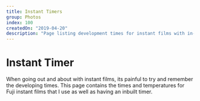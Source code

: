 ```yaml
---
title: Instant Timers
group: Photos
index: 100
createdOn: "2019-04-20"
description: "Page listing development times for instant films with in-built timer."
---
```



# Instant Timer

When going out and about with instant films, its painful to try and remember the developing times. This page contains the times and temperatures for Fuji instant films that I use as well as having an inbuilt timer.

<TimerPage />
